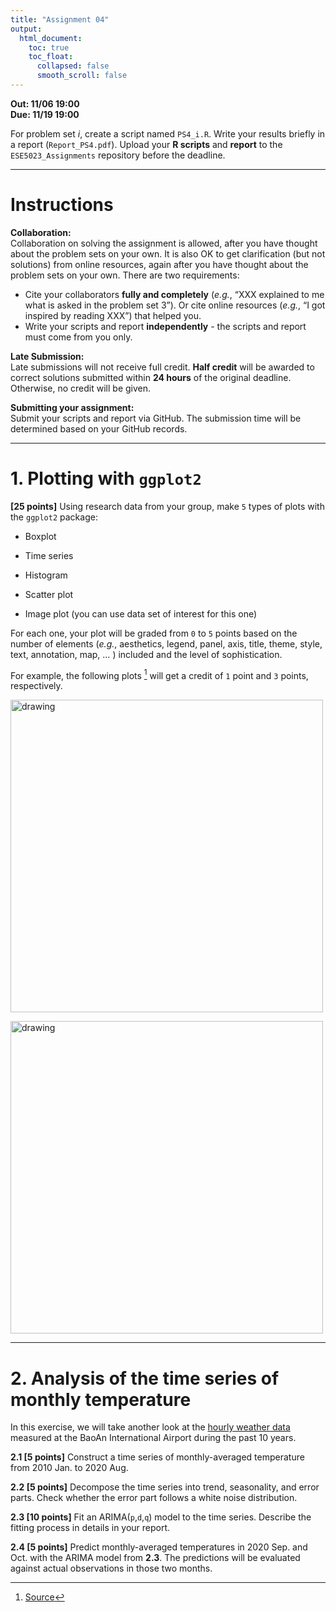 ---
title: "Assignment 04"
output:
  html_document:
    toc: true
    toc_float:
      collapsed: false
      smooth_scroll: false
---

**Out: 11/06 19:00 **  
**Due: 11/19 19:00 **  

For problem set *i*, create a script named `PS4_i.R`. Write your results briefly in a report (`Report_PS4.pdf`). Upload your **R scripts** and **report** to the `ESE5023_Assignments` repository before the deadline.

***

# Instructions  

**Collaboration:**  
Collaboration on solving the assignment is allowed, after you have thought about the problem sets on your own. It is also OK to get  clarification (but not solutions) from online resources, again after you have thought about the problem sets on your own. There are two requirements: 

* Cite your collaborators **fully and completely** (*e.g.*, “XXX explained to me what is asked in the problem set 3”). Or cite online resources (*e.g.*, “I got inspired by reading XXX”) that helped you.
* Write your scripts and report **independently** - the scripts and report must come from you only.

**Late Submission:**   
Late submissions will not receive full credit. **Half credit** will be awarded to correct solutions submitted within **24 hours** of the original deadline. Otherwise, no credit will be given. 

**Submitting your assignment:**  
Submit your scripts and report via GitHub. The submission time will be determined based on your GitHub records.  

***

# 1. Plotting with `ggplot2`

**[25 points]** Using research data from your group, make `5` types of plots with the `ggplot2` package:

* Boxplot

* Time series

* Histogram

* Scatter plot

* Image plot (you can use data set of interest for this one)

For each one, your plot will be graded from `0` to `5` points based on the number of elements (*e.g.*, aesthetics, legend, panel, axis, title, theme, style, text, annotation, map, ... ) included and the level of sophistication.

For example, the following plots [^1] will get a credit of `1` point and `3` points, respectively.

<img src="figs/ggplot_masterlist_35.png" alt="drawing" width="500"/>

<img src="figs/ggplot_masterlist_40.png" alt="drawing" width="500"/>

[^1]:[Source](http://r-statistics.co/Top50-Ggplot2-Visualizations-MasterList-R-Code.html#Correlogram)

***

# 2. Analysis of the time series of monthly temperature

In this exercise, we will take another look at the [hourly weather data](https://zhu-group.github.io/ese5023/Section_03.html#Exercise_3) measured at the BaoAn International Airport during the past 10 years. 

**2.1 [5 points]** Construct a time series of monthly-averaged temperature from 2010 Jan. to 2020 Aug.

**2.2 [5 points]** Decompose the time series into trend, seasonality, and error parts. Check whether the error part follows a white noise distribution.

**2.3 [10 points]** Fit an ARIMA(`p`,`d`,`q`) model to the time series. Describe the fitting process in details in your report.

**2.4 [5 points]** Predict monthly-averaged temperatures in 2020 Sep. and Oct. with the ARIMA model from **2.3**. The predictions will be evaluated against actual observations in those two months.

